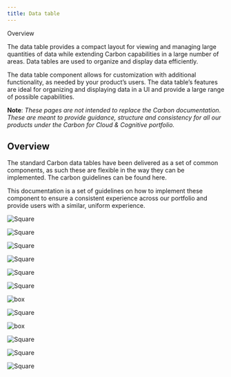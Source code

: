 ```yaml
---
title: Data table
---
```



<Breadcrumb>
  <BreadcrumbItem isCurrentPage href="/patterns/data-table/overview">
    Overview
  </BreadcrumbItem>
</Breadcrumb>

<PageDescription>


The data table provides a compact layout for viewing and managing large quantities of data while extending Carbon capabilities in a large number of areas. Data tables are used to organize and display data efficiently.

</PageDescription>


The data table component allows for customization with additional functionality, as needed by your product’s users. The data table’s features are ideal for organizing and displaying data in a UI and provide a large range of possible capabilities.

**Note**: _These pages are not intended to replace the Carbon documentation. These are meant to provide guidance, structure and consistency for all our products under the Carbon for Cloud & Cognitive portfolio._

## Overview

The standard Carbon data tables have been delivered as a set of common components, as such these are flexible in the way they can be implemented. The carbon guidelines can be found here.

This documentation is a set of guidelines on how to implement these component to ensure a consistent experience across our portfolio and provide users with a similar, uniform experience.

<Row className="image-card-group">


<Column colMd={3} colLg={3} noGutterSm>


<ImageCard 
sub-title="Header"
sub-titleColor="dark"
hoverColor="dark"
href="/patterns/data-table/headers">


![Square](images/table_header.png)

</ImageCard>


<ImageCard
sub-title="Expandable rows"
sub-titleColor="dark"
hoverColor="dark"
href="/patterns/data-table/expandable-rows">


![Square](images/expandable_rows.png)

</ImageCard>


<ImageCard
sub-title="Column alignment"
sub-titleColor="dark"
hoverColor="dark"
href="/patterns/data-table/column-alignment">


![Square](images/columns.png)

</ImageCard>


</Column>


<Column colMd={3} colLg={3} noGutterSm>


<ImageCard 
sub-title="Table actions"
sub-titleColor="dark"
hoverColor="dark"
disabled
href="https://www.carbondesignsystem.com/">


![Square](images/table_actions.png)

</ImageCard>


<ImageCard
sub-title="Inline editing"
sub-titleColor="dark"
hoverColor="dark"
disabled
href="https://www.carbondesignsystem.com/">


![Square](images/inline_editing.png)

</ImageCard>


<ImageCard
sub-title="Scrolling"
sub-titleColor="dark"
hoverColor="dark"
disabled
href="https://www.carbondesignsystem.com/">


![Square](images/scrolling.png)

</ImageCard>


</Column>


<Column colMd={3} colLg={3} noGutterSm>


<ImageCard
sub-title="Row action buttons"
sub-titleColor="dark"
hoverColor="dark"
href="/patterns/data-table/row-action-buttons"> 


![box](images/persistent_VS_hover.png)

</ImageCard>


<ImageCard
sub-title="Resizable columns"
sub-titleColor="dark"
hoverColor="dark"
href="/patterns/data-table/resizable-columns">


![Square](images/resizing_hero_image.png)

</ImageCard>

<ImageCard
sub-title="Clickable rows items"
sub-titleColor="dark"
hoverColor="dark"
href="/patterns/data-table/clickable-row-items">


![box](images/clickable_row_items.png)

</ImageCard>


</Column>


<Column colMd={3} colLg={3} noGutterSm>


<ImageCard
sub-title="Toolbar actions"
sub-titleColor="dark"
hoverColor="dark"
disabled
href="https://www.carbondesignsystem.com/">


![Square](images/toolbar_batch_actions.png)

</ImageCard>


<ImageCard
sub-title="Column customization"
sub-titleColor="dark"
hoverColor="dark"
href="/patterns/data-table/column-customization">


![Square](images/customization.png)

</ImageCard>

<ImageCard
sub-title="Empty state"
sub-titleColor="dark"
hoverColor="dark"
disabled
href="https://www.carbondesignsystem.com/">


![Square](images/empty_state.png)

</ImageCard>


</Column>


</Row>

